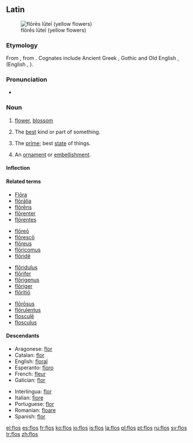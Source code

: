 ==Latin==
[[Image:Gagea probably bohemica seglea.JPG|thumb|flōrēs lūteī (yellow flowers)]]
===Etymology===
From {{proto|Indo-European|bʰleh₃-|flower, blossom|lang=la}}, from {{proto|Indo-European|bʰel-|lang=la|to bloom|title=}}.  Cognates include Ancient Greek {{term|φύλλον|tr=phullon|lang=grc|sc=polytonic}}, Gothic {{term|sc=Goth|𐌱𐌻𐍉𐌼𐌰|tr=blōma|lang=got}} and Old English {{term|blostm|blōstm|lang=ang}}, {{term|blæd||leaf|lang=ang}} (English {{term|blossom|lang=en}}, {{term|blade|lang=en}}).

===Pronunciation===
* {{a|Classical}} {{IPA|/floːs/|lang=la}}

===Noun===
{{la-noun|flōs|floris|flōris|m|third}}

# [[flower]], [[blossom]]
# {{figurative}} The [[best]] kind or part of something.
# {{figurative}} The [[prime]]; best [[state]] of things.
# {{figurative}} An [[ornament]] or [[embellishment]].

====Inflection====
{{la-decl-3rd|flos|flōs|flor|flōr}}

====Related terms====
{{top4}}
* [[Flora#Latin|Flōra]]
* [[floralia|flōrālia]]
* [[florens|flōrēns]]
* [[florenter|flōrenter]]
* [[florentes|flōrentes]]
{{mid4}}
* [[floreo#Latin|flōreō]]
* [[floresco|flōrescō]]
* [[floreus|flōreus]]
* [[floricomus|flōricomus]]
* [[floride#Latin|flōridē]]
{{mid4}}
* [[floridulus|flōridulus]]
* [[florifer|flōrifer]]
* [[florigenus|flōrigenus]]
* [[floriger|flōriger]]
* [[floritio|flōritiō]]
{{mid4}}
* [[florosus|flōrōsus]]
* [[florulentus|flōrulentus]]
* [[floscule|flosculē]]
* [[flosculus]]
{{bottom}}

====Descendants====
{{top2}}
* Aragonese: [[flor#Aragonese|flor]]
* Catalan: [[flor#Catalan|flor]]
* English: [[floral]]
* Esperanto: [[floro]]
* French: [[fleur]]
* Galician: [[flor#Galician|flor]]
{{mid2}}
* Interlingua: [[flor#Interlingua|flor]]
* Italian: [[fiore]]
* Portuguese: [[flor#Portuguese|flor]]
* Romanian: [[floare]]
* Spanish: [[flor#Spanish|flor]]
{{bottom}}

[[Category:la:Flowers| ]]

[[el:flos]]
[[es:flos]]
[[fr:flos]]
[[ko:flos]]
[[io:flos]]
[[is:flos]]
[[la:flos]]
[[pl:flos]]
[[pt:flos]]
[[ru:flos]]
[[sv:flos]]
[[tr:flos]]
[[zh:flos]]